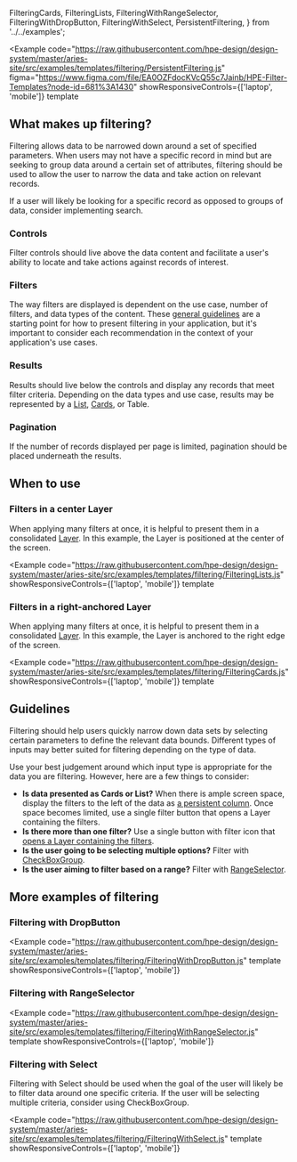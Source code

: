   FilteringCards,
  FilteringLists,
  FilteringWithRangeSelector,
  FilteringWithDropButton,
  FilteringWithSelect,
  PersistentFiltering,
} from '../../examples';

<Example
  code="https://raw.githubusercontent.com/hpe-design/design-system/master/aries-site/src/examples/templates/filtering/PersistentFiltering.js"
  figma="https://www.figma.com/file/EA0OZFdocKVcQ55c7Jainb/HPE-Filter-Templates?node-id=681%3A1430"
  showResponsiveControls={['laptop', 'mobile']}
  template
>
  <PersistentFiltering />
</Example>

## What makes up filtering?

Filtering allows data to be narrowed down around a set of specified parameters. When users may not have a specific record in mind but are seeking to group data around a certain set of attributes, filtering should be used to allow the user to narrow the data and take action on relevant records.

If a user will likely be looking for a specific record as opposed to groups of data, consider implementing search.

### Controls

Filter controls should live above the data content and facilitate a user's ability to locate and take actions against records of interest.

### Filters

The way filters are displayed is dependent on the use case, number of filters, and data types of the content. These [general guidelines](#guidelines) are a starting point for how to present filtering in your application, but it's important to consider each recommendation in the context of your application's use cases.

### Results

Results should live below the controls and display any records that meet filter criteria. Depending on the data types and use case, results may be represented by a [List](/templates/lists), [Cards](/components/card), or Table.

### Pagination

If the number of records displayed per page is limited, pagination should be placed underneath the results.

## When to use

### Filters in a center Layer

When applying many filters at once, it is helpful to present them in a consolidated [Layer](/components/layer). In this example, the Layer is positioned at the center of the screen.

<Example
  code="https://raw.githubusercontent.com/hpe-design/design-system/master/aries-site/src/examples/templates/filtering/FilteringLists.js"
  showResponsiveControls={['laptop', 'mobile']}
  template
>
  <FilteringLists />
</Example>

### Filters in a right-anchored Layer

When applying many filters at once, it is helpful to present them in a consolidated [Layer](/components/layer). In this example, the Layer is anchored to the right edge of the screen.

<Example
  code="https://raw.githubusercontent.com/hpe-design/design-system/master/aries-site/src/examples/templates/filtering/FilteringCards.js"
  showResponsiveControls={['laptop', 'mobile']}
  template
>
  <FilteringCards />
</Example>

## Guidelines

Filtering should help users quickly narrow down data sets by selecting certain parameters to define the relevant data bounds. Different types of inputs may better suited for filtering depending on the type of data.

Use your best judgement around which input type is appropriate for the data you are filtering. However, here are a few things to consider:

- **Is data presented as Cards or List?** When there is ample screen space, display the filters to the left of the data as [a persistent column](/templates/filtering). Once space becomes limited, use a single filter button that opens a Layer containing the filters.
- **Is there more than one filter?** Use a single button with filter icon that [opens a Layer containing the filters](#filters-in-a-right-anchored-layer).
- **Is the user going to be selecting multiple options?** Filter with [CheckBoxGroup](#filters-in-a-center-layer).
- **Is the user aiming to filter based on a range?** Filter with [RangeSelector](#filtering-with-rangeselector).

## More examples of filtering

### Filtering with DropButton

<Example
  code="https://raw.githubusercontent.com/hpe-design/design-system/master/aries-site/src/examples/templates/filtering/FilteringWithDropButton.js"
  template
  showResponsiveControls={['laptop', 'mobile']}
>
  <FilteringWithDropButton />
</Example>

### Filtering with RangeSelector

<Example
  code="https://raw.githubusercontent.com/hpe-design/design-system/master/aries-site/src/examples/templates/filtering/FilteringWithRangeSelector.js"
  template
  showResponsiveControls={['laptop', 'mobile']}
>
  <FilteringWithRangeSelector />
</Example>

### Filtering with Select

Filtering with Select should be used when the goal of the user will likely be to filter data around one specific criteria. If the user will be selecting multiple criteria, consider using CheckBoxGroup.

<Example
  code="https://raw.githubusercontent.com/hpe-design/design-system/master/aries-site/src/examples/templates/filtering/FilteringWithSelect.js"
  template
  showResponsiveControls={['laptop', 'mobile']}
>
  <FilteringWithSelect />
</Example>
